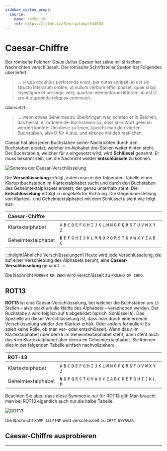 ```yaml
---
sidebar_custom_props:
  source:
    name: rothe.io
    ref: https://rothe.io/?b=crypto&p=544692
---
```



# Caesar-Chiffre

Der römische Feldherr _Gaius Julius Caesar_ hat seine militärischen Nachrichten verschlüsselt. Der römische Schriftsteller Sueton hat Folgendes überliefert:

> … si qua occultius perferenda erant, per notas scripsit, id est sic structo litterarum ordine, ut nullum verbum effici posset: quae si qui investigare et persequi velit, quartam elementorum litteram, id est D pro A et perinde reliquas commutet.

_Übersetzt..._

> … wenn etwas Geheimes zu überbringen war, schrieb er in Zeichen, das heisst, er ordnete die Buchstaben so, dass kein Wort gelesen werden konnte: Um diese zu lesen, tauscht man den vierten Buchstaben, also D für A aus, und ebenso mit den restlichen.

Caesar hat also jeden Buchstaben seiner Nachrichten durch den Buchstaben ersetzt, welcher im Alphabet drei Stellen weiter hinten steht. Der Buchstabe `D`, welcher für `A` eingesetzt wird, wird **Schlüssel** genannt. Er muss bekannt sein, um die Nachricht wieder **entschlüsseln** zu können.

![Schema der Caesar-Verschlüsselung](img/caesar.png)

Die **Verschlüsselung** erfolgt, indem man in der folgenden Tabelle einen Klartextbuchstaben im Klartextalphabet sucht und durch den Buchstaben des Geheimtextalphabets ersetzt, der genau unterhalb steht. Die **Entschlüsselung** erfolgt in umgekehrter Richtung. Die Gegenüberstellung von Klartext- und Geheimtextalphabet mit dem Schlüssel `D` sieht wie folgt aus:

| Caesar-Chiffre     |                                                                                                             |
|:-------------------|:------------------------------------------------------------------------------------------------------------|
| Klartextalphabet   | `A` `B` `C` `D` `E` `F` `G` `H` `I` `J` `K` `L` `M` `N` `O` `P` `Q` `R` `S` `T` `U` `V` `W` `X` `Y` `Z`     |
| Geheimtextalphabet | **`D`** `E` `F` `G` `H` `I` `J` `K` `L` `M` `N` `O` `P` `Q` `R` `S` `T` `U` `V` `W` `X` `Y` `Z` `A` `B` `C` |

:::insight[Ähnliche Verschlüsselungen]
Heute wird jede Verschlüsselung, die auf einer Verschiebung des Alphabets beruht, eine **Casear-Verschlüsselung** genannt.
:::

Die Nachricht `MORGEN UM ZEHN` wird verschlüsselt zu `PRUJHQ XP CHKQ`.

## ROT13

**ROT13** ist eine Caesar-Verschlüsselung, bei welcher die Buchstaben um `13` Stellen – also exakt um die Hälfte des Alphabets – verschoben werden. Der Buchstabe `A` wird folglich auf `N` abgebildet (sprich, Schlüssel `N`). Das Spezielle an dieser Verschlüsselung ist, dass man durch eine erneute Verschlüsselung wieder den Klartext erhält. Oder anders formuliert: Es spielt keine Rolle, ob man ver- oder entschlüsselt. Wenn das `A` im Klartextalphabet über dem `N` im Geheimtextalphabet steht, dann steht auch das `N` im Klartextalphabet über dem `A` im Geheimtextalphabet. Sie können dies in der folgenden Tabelle einfach nachvollziehen:

| ROT-13             |                                                                                                             |
|:-------------------|:------------------------------------------------------------------------------------------------------------|
| Klartextalphabet   | `A` `B` `C` `D` `E` `F` `G` `H` `I` `J` `K` `L` `M` `N` `O` `P` `Q` `R` `S` `T` `U` `V` `W` `X` `Y` `Z`     |
| Geheimtextalphabet | **`N`** `O` `P` `Q` `R` `S` `T` `U` `V` `W` `X` `Y` `Z` `A` `B` `C` `D` `E` `F` `G` `H` `I` `J` `K` `L` `M` |

Beachten Sie aber, dass diese Symmetrie nur für ROT13 gilt! Man braucht man bei ROT13 eigentlich auch nur die halbe Tabelle:

![ROT13](img/rot13.svg)

Die Nachricht `KOMM ALLEINE` wird verschlüsselt zu `XBZZ NYYRVAR`.

## Caesar-Chiffre ausprobieren
<Caesar />

---
